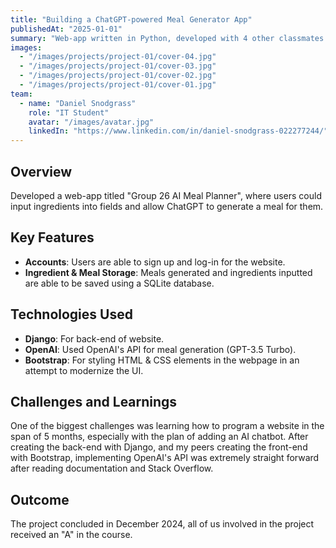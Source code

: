 ```yaml
---
title: "Building a ChatGPT-powered Meal Generator App"
publishedAt: "2025-01-01"
summary: "Web-app written in Python, developed with 4 other classmates for a UX/UI course (CAP3104). a web-app that uses ChatGPT to generate meals based on user-inputted ingredients."
images:
  - "/images/projects/project-01/cover-04.jpg"
  - "/images/projects/project-01/cover-03.jpg"
  - "/images/projects/project-01/cover-02.jpg"
  - "/images/projects/project-01/cover-01.jpg"
team:
  - name: "Daniel Snodgrass"
    role: "IT Student"
    avatar: "/images/avatar.jpg"
    linkedIn: "https://www.linkedin.com/in/daniel-snodgrass-022277244/"
---
```


## Overview

Developed a web-app titled "Group 26 AI Meal Planner", where users could input ingredients into fields and allow ChatGPT to generate a meal for them.

## Key Features

- **Accounts**: Users are able to sign up and log-in for the website.
- **Ingredient & Meal Storage**: Meals generated and ingredients inputted are able to be saved using a SQLite database.

## Technologies Used

- **Django**: For back-end of website.
- **OpenAI**: Used OpenAI's API for meal generation (GPT-3.5 Turbo).
- **Bootstrap**: For styling HTML & CSS elements in the webpage in an attempt to modernize the UI.

## Challenges and Learnings

One of the biggest challenges was learning how to program a website in the span of 5 months, especially with the plan of adding an AI chatbot. After creating the back-end with Django, and my peers creating the front-end with Bootstrap, implementing OpenAI's API was extremely straight forward after reading documentation and Stack Overflow. 

## Outcome

The project concluded in December 2024, all of us involved in the project received an "A" in the course.